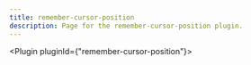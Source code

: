 ---
title: remember-cursor-position
description: Page for the remember-cursor-position plugin.
---


<Plugin pluginId={"remember-cursor-position"}></Plugin>